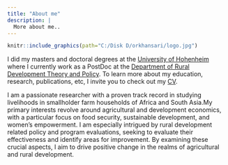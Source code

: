 ```yaml
---
title: "About me"
description: |
  More about me..
---
```


```r
knitr::include_graphics(path="C:/Disk D/orkhansari/logo.jpg")


```

I did my masters and doctoral degrees at the [University of Hohenheim](https://www.uni-hohenheim.de/en) where I currently work as a PostDoc at the [Department of Rural Development Theory and Policy](https://entwicklungspolitik.uni-hohenheim.de/startseite). To learn more about my education, research, publications, etc, I invite you to check out my [CV](https://bwsyncandshare.kit.edu/s/gfNgKGNipi84f39).

I am a passionate researcher with a proven track record in studying livelihoods in smallholder farm households of Africa and South Asia.My primary interests revolve around agricultural and development economics, with a particular focus on food security, sustainable development, and women's empowerment. I am especially intrigued by rural development related policy and program evaluations, seeking to evaluate their effectiveness and identify areas for improvement. By examining these crucial aspects, I aim to drive positive change in the realms of agricultural and rural development.
